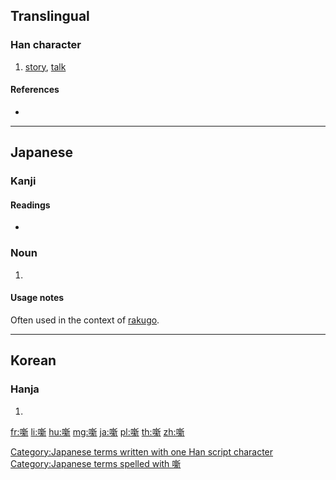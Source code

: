 ==Translingual==

===Han character===
{{Han char|rn=30|rad=口|as=13|sn=16|four=|canj=RYDL|ids=⿰口新}}

# [[story]], [[talk]]

====References====
* {{Han ref|kx=0211.121|dkj=04433|dj=0434.080|hdz=10693.101|uh=567A|ud=22138}}

----

==Japanese==

===Kanji===
{{ja-kanji|grade=|rs=口13}}

====Readings====
* {{ja-readings|on=|kun=[[はなし]] (hanashi)}}

===Noun===
{{ja-noun|はなし}}

# {{alternative form of|話|lang=ja}}

====Usage notes====
Often used in the context of [[rakugo]].

[[Category:Japanese terms written with one Han script character]]
[[Category:Japanese terms spelled with 噺]]

----

==Korean==

===Hanja===
{{ko-hanja|hangeul=[[신]]|rv=sin|mr=sin}}

# {{defn|lang=ko|sort=口13}}

[[fr:噺]]
[[li:噺]]
[[hu:噺]]
[[mg:噺]]
[[ja:噺]]
[[pl:噺]]
[[th:噺]]
[[zh:噺]]